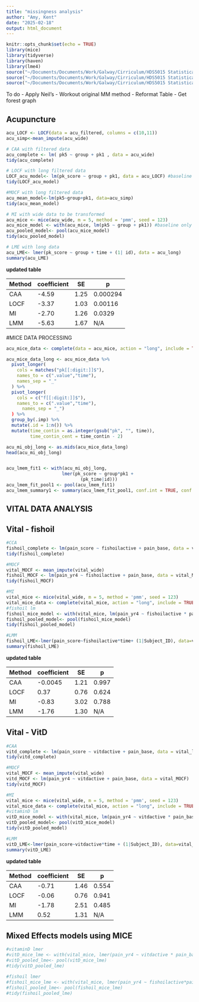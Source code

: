 ```yaml
---
title: "missingness analysis"
author: "Amy, Kent"
date: "2025-02-18"
output: html_document
---
```


```r
knitr::opts_chunk$set(echo = TRUE)
library(mice)
library(tidyverse)
library(haven)
library(lme4)
source("~/Documents/Documents/Work/Galway/Cirriculum/HDS5015 Statistical Computing for Biomedical Data/Github/HDS5106/.github/workflows/R scripts/Functions.R")
source("~/Documents/Documents/Work/Galway/Cirriculum/HDS5015 Statistical Computing for Biomedical Data/Github/HDS5106/.github/workflows/R scripts/Acupuncture data formats.R")
source("~/Documents/Documents/Work/Galway/Cirriculum/HDS5015 Statistical Computing for Biomedical Data/Github/HDS5106/.github/workflows/R scripts/VITAL data formats.R")
```

To do
- Apply Neil's
- Workout original MM method
- Reformat Table
- Get forest graph

## Acupuncture

```r
acu_LOCF <- LOCF(data = acu_filtered, columns = c(10,11))
acu_simp<-mean_impute(acu_wide)
```

```r

# CAA with filtered data 
acu_complete <- lm( pk5 ~ group + pk1 , data = acu_wide)
tidy(acu_complete)

# LOCF with long filtered data
LOCF_acu_model<- lm(pk_score ~ group + pk1, data = acu_LOCF) #baseline only #wide data
tidy(LOCF_acu_model)

#MOCF with long filtered data 
acu_mean_model<-lm(pk5~group+pk1, data=acu_simp)
tidy(acu_mean_model)

# MI with wide data to be transformed 
acu_mice <- mice(acu_wide, m = 5, method = 'pmm', seed = 123)
acu_mice_model <- with(acu_mice, lm(pk5 ~ group + pk1)) #baseline only - to be used in linear mixed effects model 
acu_pooled_model<- pool(acu_mice_model)
tidy(acu_pooled_model)

# LME with long data 
acu_LME<- lmer(pk_score ~ group + time + (1| id), data = acu_long)
summary(acu_LME)
```

**updated table**

|Method|coefficient|SE|p|
|--|--|--|--|
|CAA|-4.59|1.25|0.000294|
|LOCF|-3.37|1.03|0.00116|
|MI|-2.70|1.26|0.0329|
|LMM|-5.63|1.67|N/A|

#MICE DATA PROCESSING

```r
acu_mice_data <- complete(data = acu_mice, action = "long", include = TRUE)

acu_mice_data_long <- acu_mice_data %>%
  pivot_longer(
    cols = matches("pk[[:digit:]]$"), 
    names_to = c(".value","time"),
    names_sep = "_"
  ) %>%
  pivot_longer(
    cols = c("f[[:digit:]]$"), 
    names_to = c(".value","time"),
      names_sep = "_")
  ) %>%
  group_by(.imp) %>%
  mutate(.id = 1:n()) %>%
  mutate(time_contin = as.integer(gsub("pk", "", time)),
         time_contin_cent = time_contin - 2)

acu_mi_obj_long <- as.mids(acu_mice_data_long)
head(acu_mi_obj_long)


acu_lmem_fit1 <- with(acu_mi_obj_long, 
                     lmer(pk_score ~ group*pk1 + 
                            (pk_time|id)))
acu_lmem_fit_pool1 <- pool(acu_lmem_fit1)
acu_lmem_summary1 <- summary(acu_lmem_fit_pool1, conf.int = TRUE, conf.method = "Wald")

```


## VITAL DATA ANALYSIS

## Vital - fishoil

```r
#CCA
fishoil_complete <- lm(pain_score ~ fishoilactive + pain_base, data = vital_long %>% filter(time == "Year4")) 
tidy(fishoil_complete)

#MOCF
vital_MOCF <- mean_impute(vital_wide)
fishoil_MOCF <- lm(pain_yr4 ~ fishoilactive + pain_base, data = vital_MOCF)
tidy(fishoil_MOCF)

#MI
vital_mice <- mice(vital_wide, m = 5, method = 'pmm', seed = 123)
vital_mice_data <- complete(vital_mice, action = "long", include = TRUE)
#fishoil lm 
fishoil_mice_model <- with(vital_mice, lm(pain_yr4 ~ fishoilactive * pain_base)) #baseline only - to be used in linear mixed effects model 
fishoil_pooled_model<- pool(fishoil_mice_model)
tidy(fishoil_pooled_model)

#LMM
fishoil_LME<-lmer(pain_score~fishoilactive*time+ (1|Subject_ID), data=vital_long)
summary(fishoil_LME)
```

**updated table**

|Method|coefficient|SE|p|
|--|--|--|--|
|CAA|-0.0045|1.21|0.997|
|LOCF|0.37|0.76|0.624|
|MI|-0.83|3.02|0.788|
|LMM|-1.76|1.30|N/A|

## Vital - VitD

```r
#CAA
vitd_complete <- lm(pain_score ~ vitdactive + pain_base, data = vital_long %>% filter(time == "Year4")) 
tidy(vitd_complete)

#MOCF
vital_MOCF <- mean_impute(vital_wide)
vitd_MOCF <- lm(pain_yr4 ~ vitdactive + pain_base, data = vital_MOCF)
tidy(vitd_MOCF)

#MI
vital_mice <- mice(vital_wide, m = 5, method = 'pmm', seed = 123)
vital_mice_data <- complete(vital_mice, action = "long", include = TRUE)
#vitaminD lm
vitD_mice_model <- with(vital_mice, lm(pain_yr4 ~ vitdactive * pain_base)) #baseline only - to be used in linear mixed effects model 
vitD_pooled_model<- pool(vitD_mice_model)
tidy(vitD_pooled_model)

#LMM
vitD_LME<-lmer(pain_score~vitdactive*time + (1|Subject_ID), data=vital_long)
summary(vitD_LME)
```

**updated table**

|Method|coefficient|SE|p|
|--|--|--|--|
|CAA|-0.71|1.46|0.554|
|LOCF|-0.06|0.76|0.941|
|MI|-1.78|2.51|0.485|
|LMM|0.52|1.31|N/A|

## Mixed Effects models using MICE 




```r

#vitaminD lmer
#vitD_mice_lme <- with(vital_mice, lmer(pain_yr4 ~ vitdactive * pain_base + (1|Subject_ID))) #baseline only - to be used in linear mixed effects model 
#vitD_pooled_lme<- pool(vitD_mice_lme)
#tidy(vitD_pooled_lme)

#fishoil lmer
#fishoil_mice_lme <- with(vital_mice, lmer(pain_yr4 ~ fishoilactive*pain_base + (1|Subject_ID))) #baseline only - to be used in linear mixed effects model 
#fishoil_pooled_lme<- pool(fishoil_mice_lme)
#tidy(fishoil_pooled_lme)
```



